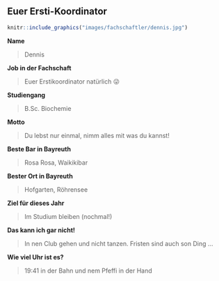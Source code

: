 ## Euer Ersti-Koordinator {#fachschaftler-fachschaftlerinnen-ersti-koordination}

```r
knitr::include_graphics("images/fachschaftler/dennis.jpg")
```

**Name**

> Dennis

**Job in der Fachschaft**

> Euer Erstikoordinator natürlich 😜

**Studiengang**

> B.Sc. Biochemie

**Motto**

> Du lebst nur einmal, nimm alles mit was du kannst!

**Beste Bar in Bayreuth**

> Rosa Rosa, Waikikibar

**Bester Ort in Bayreuth**

> Hofgarten, Röhrensee

**Ziel für dieses Jahr**

> Im Studium bleiben (nochmal!)

**Das kann ich gar nicht!**

> In nen Club gehen und nicht tanzen. Fristen sind auch son Ding ...

**Wie viel Uhr ist es?**

> 19:41 in der Bahn und nem Pfeffi in der Hand